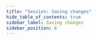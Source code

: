 ```yaml
---
title: "Session: Saving changes"
hide_table_of_contents: true
sidebar_label: Saving changes
sidebar_position: 6
---
```





<LanguageSwitcher supportedLanguages={supportedLanguages} />

<LanguageContent language="csharp">
   <SavingChangesCsharp />
</LanguageContent>

<LanguageContent language="java">
   <SavingChangesJava />
</LanguageContent>

<LanguageContent language="nodejs">
   <SavingChangesNodejs />
</LanguageContent>


<!---
### Transactions
- [Transaction Support](../../client-api/faq/transaction-support)
- [Cluster Transactions](../../server/clustering/cluster-transactions)

### Session
- [What is a Session and How Does it Work](../../client-api/session/what-is-a-session-and-how-does-it-work)
- [Opening a Session](../../client-api/session/opening-a-session)
- [Deleting Entities](../../client-api/session/deleting-entities)
- [Loading Entities](../../client-api/session/loading-entities)

### Querying
- [Basics](../../indexes/querying/basics)

### Document Store
- [What is a Document Store](../../client-api/what-is-a-document-store)


-->